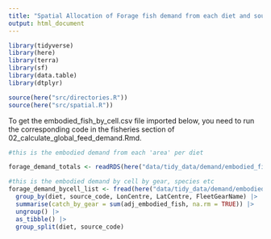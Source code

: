```yaml
---
title: "Spatial Allocation of Forage fish demand from each diet and source"
output: html_document
---
```

  
```r

library(tidyverse)
library(here)
library(terra)
library(sf)
library(data.table)
library(dtplyr)

source(here("src/directories.R"))
source(here("src/spatial.R"))

```


To get the embodied_fish_by_cell.csv file imported below, you need to run the corresponding code in the fisheries section of 02_calculate_global_feed_demand.Rmd. 

```r
#this is the embodied demand from each 'area' per diet

forage_demand_totals <- readRDS(here("data/tidy_data/demand/embodied_fish_demand_by_source_diet.rds"))

#this is the embodied demand by cell by gear, species etc 
forage_demand_bycell_list <- fread(here("data/tidy_data/demand/embodied_fish_per_cell.csv")) |> 
  group_by(diet, source_code, LonCentre, LatCentre, FleetGearName) |> 
  summarise(catch_by_gear = sum(adj_embodied_fish, na.rm = TRUE)) |> 
  ungroup() |> 
  as_tibble() |> 
  group_split(diet, source_code)


```

